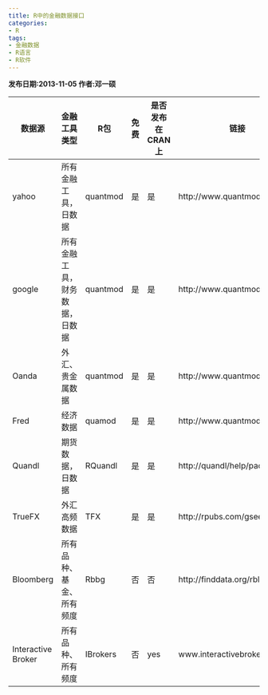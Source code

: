 ```yaml
---
title: R中的金融数据接口
categories:
- R
tags:
- 金融数据
- R语言
- R软件
---
```


<b>发布日期:2013-11-05 作者:邓一硕</b>

数据源|金融工具类型|R包|免费|是否发布在CRAN上|链接
------|------------|---|----|----------------|----
yahoo |所有金融工具，日数据|quantmod|是|是|http://www.quantmod.com
google|所有金融工具，财务数据，日数据|quantmod|是|是|http://www.quantmod.com
Oanda |外汇、贵金属数据|quantmod|是|是|http://www.quantmod.com
Fred  |经济数据|quamod|是|是|http://www.quantmod.com
Quandl|期货数据，日数据|RQuandl|是|是|http://quandl/help/packages/r
TrueFX|外汇高频数据|TFX|是|是|http://rpubs.com/gsee/TFX
Bloomberg|所有品种、基金、所有频度|Rbbg|否|否|http://finddata.org/rbloomberg/
Interactive Broker|所有品种、所有频度|IBrokers|否|yes|www.interactivebrokers.com
